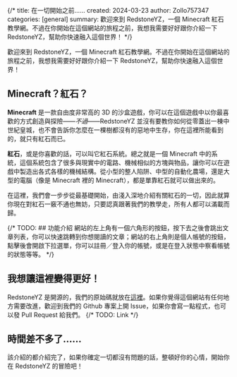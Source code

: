 {/*
title: 在一切開始之前……
created: 2024-03-23
author: Zollo757347
categories: [general]
summary: 歡迎來到 RedstoneYZ，一個 Minecraft 紅石教學網。不過在你開始在這個網站的旅程之前，我想我需要好好跟你介紹一下 RedstoneYZ，幫助你快速融入這個世界！
*/}


歡迎來到 RedstoneYZ，一個 Minecraft 紅石教學網。不過在你開始在這個網站的旅程之前，我想我需要好好跟你介紹一下 RedstoneYZ，幫助你快速融入這個世界！

## Minecraft？紅石？
**Minecraft** 是一款自由度非常高的 3D 的沙盒遊戲，你可以在這個遊戲中以你最喜歡的方式創造與探險——<i>不過</i>——RedstoneYZ 並沒有要教你如何從零蓋出一棟中世紀皇城，也不會告訴你怎麼在一棵樹都沒有的惡地中生存，你在這裡所能看到的，就只有紅石而已。

**紅石**，或是你喜歡的話，可以叫它紅石系統。總之就是一個 Minecraft 中的系統，這個系統包含了很多與現實中的電路、機械相似的方塊與物品，讓你可以在遊戲中製造出各式各樣的機械結構。從小型的整人陷阱、中型的自動化農場，還是大型的電腦（像是 <Link href="https://www.youtube.com/watch?v=-BP7DhHTU-I">Minecraft 裡的 Minecraft</Link>），都是單靠紅石就可以做出來的。

在這裡，我們會一步步從最基礎開始，由淺入深地介紹有關紅石的一切，因此就算你現在對紅石一竅不通也無妨，只要認真跟著我們的教學走，所有人都可以滿載而歸。

{/* TODO: ## 功能介紹
網站的左上角有一個六角形的按鈕，按下去之後會跳出文章列表，你可以快速跳轉到你想閱讀的文章；網站的右上角則是個人帳號的按鈕，點擊後會開啟下拉選單，你可以註冊／登入你的帳號，或是在登入狀態中察看帳號的狀態等等。 */}

## 我想讓這裡變得更好！
RedstoneYZ 是開源的，我們的原始碼就放在<a href="https://github.com/RedstoneYZ/RedstoneYZ">這裡</a>。如果你覺得這個網站有任何地方需要改進，歡迎到我們的 Github 專案上開 Issue，如果你會寫一點程式，也可以發 Pull Request 給我們。
{/* TODO: Link */}

## 時間差不多了……
該介紹的都介紹完了，如果你確定一切都沒有問題的話，整頓好你的心情，開始你在 RedstoneYZ 的冒險吧！
